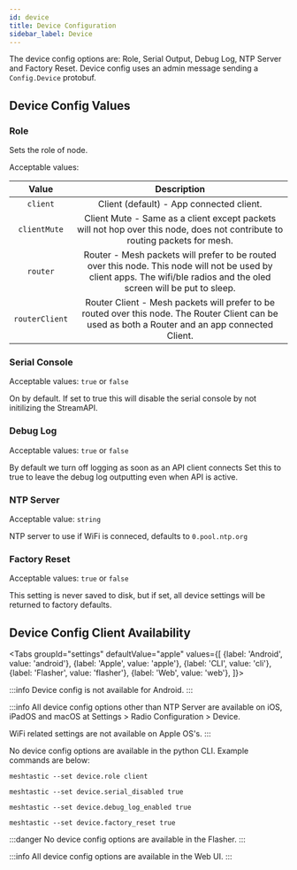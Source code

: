 ```yaml
---
id: device
title: Device Configuration
sidebar_label: Device
---
```



The device config options are: Role, Serial Output, Debug Log, NTP Server and Factory Reset.  Device config uses an admin message sending a `Config.Device` protobuf.

## Device Config Values

### Role
Sets the role of node. 

Acceptable values:

|   Value   |                                                                  Description                                                                                                              |
| :-------: | :---------------------------------------------------------------------------------------: |
|  `client`   | Client (default) - App connected client. |
| `clientMute` | Client Mute - Same as a client except packets will not hop over this node, does not contribute to routing packets for mesh. |
| `router` | Router -  Mesh packets will prefer to be routed over this node. This node will not be used by client apps. The wifi/ble radios and the oled screen will be put to sleep. |
| `routerClient` | Router Client - Mesh packets will prefer to be routed over this node. The Router Client can be used as both a Router and an app connected Client. |


### Serial Console 
Acceptable values: `true` or `false`

On by default. If set to true this will disable the serial console by not initilizing the StreamAPI.

### Debug Log
Acceptable values: `true` or `false`

By default we turn off logging as soon as an API client connects Set this to true to leave the debug log outputting even when API is active.

### NTP Server
Acceptable value: `string`

NTP server to use if WiFi is conneced, defaults to `0.pool.ntp.org`

### Factory Reset
Acceptable values: `true` or `false`

This setting is never saved to disk, but if set, all device settings will be returned to factory defaults.

## Device Config Client Availability

<Tabs
groupId="settings"
defaultValue="apple"
values={[
{label: 'Android', value: 'android'},
{label: 'Apple', value: 'apple'},
{label: 'CLI', value: 'cli'},
{label: 'Flasher', value: 'flasher'},
{label: 'Web', value: 'web'},
]}>
<TabItem value="android">

:::info
Device config is not available for Android.
:::

</TabItem>
<TabItem value="apple">

:::info
All device config options other than NTP Server are available on iOS, iPadOS and macOS at Settings > Radio Configuration > Device.

WiFi related settings are not available on Apple OS's.
:::

</TabItem>
<TabItem value="cli">

No device config options are available in the python CLI. Example commands are below:

```shell title="Set the role to client"
meshtastic --set device.role client
```

```shell title="Disable serial console"
meshtastic --set device.serial_disabled true
```

```shell title="Enable debug logging"
meshtastic --set device.debug_log_enabled true
```

```shell title="Factory reset your radio"
meshtastic --set device.factory_reset true
```

</TabItem>
<TabItem value="flasher">

:::danger
No device config options are available in the Flasher.
:::

  </TabItem>
  <TabItem value="web">

:::info
All device config options are available in the Web UI.
:::
    
  </TabItem>
</Tabs>